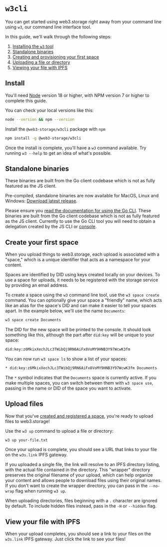 
# `w3cli`

You can get started using web3.storage right away from your command line using `w3`, our command line interface tool.

In this guide, we'll walk through the following steps:

1. [Installing the `w3` tool](#install)
2. [Standalone binaries](#standalone-binaries)
3. [Creating and provisioning your first space](#create-your-first-space)
4. [Uploading a file or directory](#upload-files)
5. [Viewing your file with IPFS](#view-your-file-with-ipfs)

## Install

You'll need [Node](https://nodejs.com) version 18 or higher, with NPM version 7 or higher to complete this guide.

You can check your local versions like this:

```bash
node --version && npm --version
```

Install the `@web3-storage/w3cli` package with `npm`

```bash
npm install -g @web3-storage/w3cli
```

Once the install is complete, you'll have a `w3` command available. Try running `w3 --help` to get an idea of what's possible.

## Standalone binaries

<Callout type="warning">
  These binaries are built from the Go client codebase which is not as fully featured as the JS client.
</Callout>

Pre-compiled, standalone binaries are now available for MacOS, Linux and Windows: [Download latest release](https://github.com/web3-storage/go-w3up/releases/latest).

Please ensure you [read the documentation for using the Go CLI](https://github.com/web3-storage/go-w3up#cli). These binaries are built from the Go client codebase which is not as fully featured as the JS client. Currently to use the Go CLI tool you will need to obtain a delegation created by the JS CLI or [console](https://console.web3.storage).

## Create your first space

When you upload things to web3.storage, each upload is associated with a <abbr id="space">"space,"</abbr> which is a unique identifier that acts as a namespace for your content.

Spaces are identified by <abbr id="did">DID</abbr> using keys created locally on your devices. To use a space for uploads, it needs to be registered with the storage service by providing an email address.

To create a space using the `w3` command line tool, use the `w3 space create` command. You can optionally give your space a "friendly" name, which acts like an alias for the space's DID and can make it easier to tell your spaces apart. In the example below, we'll use the name `Documents`:

```bash
w3 space create Documents
```

The DID for the new space will be printed to the console. It should look something like this, although the part after `did:key` will be unique to your space:

```bash
did:key:z6MkixXechJLc3TWibQj9RN6AiFx8VoMY9HNB3Y97WcwK3fm
```

You can now run `w3 space ls` to show a list of your spaces:

```bash
* did:key:z6MkixXechJLc3TWibQj9RN6AiFx8VoMY9HNB3Y97WcwK3fm Documents
```

The `*` symbol indicates that the `Documents` space is currently active. If you make multiple spaces, you can switch between them with `w3 space use`, passing in the name or DID of the space you want to activate.

## Upload files

Now that you've [created and registered a space](#create-space), you're ready to upload files to web3.storage!

Use the `w3 up` command to upload a file or directory:

```bash
w3 up your-file.txt
```

Once your upload is complete, you should see a URL that links to your file on the `w3s.link` <abbr id="gateway">IPFS gateway</abbr>.

If you uploaded a single file, the link will resolve to an IPFS directory listing, with the actual file contained in the directory. This "wrapper" directory preserves the original filename of your upload, which can help organize your content and allows people to download files using their original names. If you don't want to create the wrapper directory, you can pass in the `--no-wrap` flag when running `w3 up`.

When uploading directories, files beginning with a `.` character are ignored by default. To include hidden files instead, pass in the `-H` or `--hidden` flag.

## View your file with IPFS

When your upload completes, you should see a link to your files on the `w3s.link` <abbr id="gateway">IPFS gateway</abbr>. Just click the link to see your files!
